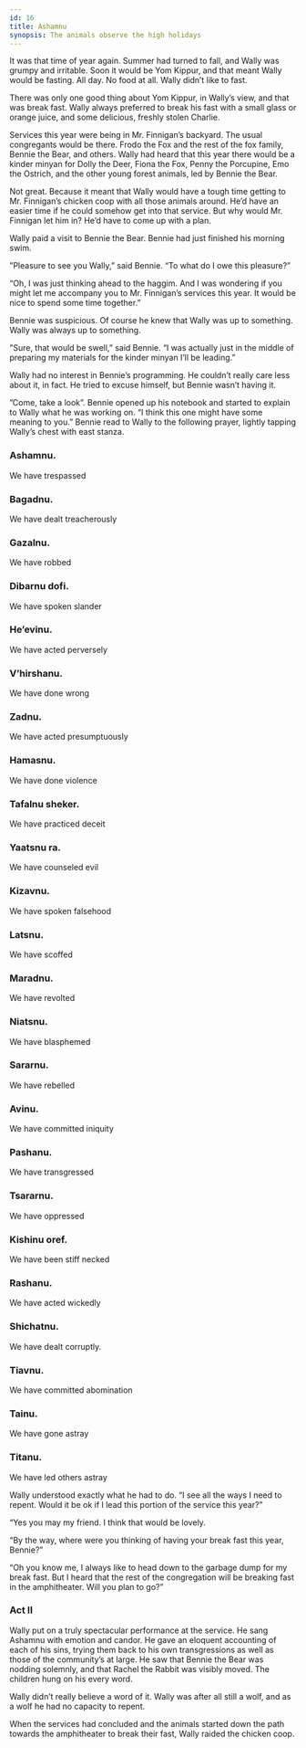 ```yaml
---
id: 16
title: Ashamnu
synopsis: The animals observe the high holidays
---
```


It was that time of year again. Summer had turned to fall, and Wally was grumpy and irritable. Soon it would be Yom Kippur, and that meant Wally would be fasting. All day. No food at all. Wally didn’t like to fast.

There was only one good thing about Yom Kippur, in Wally’s view, and that was break fast. Wally always preferred to break his fast with a small glass or orange juice, and some delicious, freshly stolen Charlie.

Services this year were being in Mr. Finnigan’s backyard. The usual congregants would be there. Frodo the Fox and the rest of the fox family, Bennie the Bear, and others. Wally had heard that this year there would be a kinder minyan for Dolly the Deer, Fiona the Fox, Penny the Porcupine, Emo the Ostrich, and the other young forest animals, led by Bennie the Bear.

Not great. Because it meant that Wally would have a tough time getting to Mr. Finnigan’s chicken coop with all those animals around. He’d have an easier time if he could somehow get into that service. But why would Mr. Finnigan let him in? He’d have to come up with a plan.

Wally paid a visit to Bennie the Bear. Bennie had just finished his morning swim.

”Pleasure to see you Wally,” said Bennie. “To what do I owe this pleasure?”

“Oh, I was just thinking ahead to the haggim. And I was wondering if you might let me accompany you to Mr. Finnigan’s services this year. It would be nice to spend some time together.”

Bennie was suspicious. Of course he knew that Wally was up to something. Wally was always up to something.

”Sure, that would be swell,” said Bennie. “I was actually just in the middle of preparing my materials for the kinder minyan I’ll be leading.”

Wally had no interest in Bennie’s programming. He couldn’t really care less about it, in fact. He tried to excuse himself, but Bennie wasn’t having it.

”Come, take a look”. Bennie opened up his notebook and started to explain to Wally what he was working on. “I think this one might have some meaning to you.” Bennie read to Wally to the following prayer, lightly tapping Wally’s chest with east stanza.

### Ashamnu.

We have trespassed

### Bagadnu.

We have dealt treacherously

### Gazalnu.

We have robbed

### Dibarnu dofi.

We have spoken slander

### He’evinu.

We have acted perversely

### V’hirshanu.

We have done wrong

### Zadnu.

We have acted presumptuously

### Hamasnu.

We have done violence

### Tafalnu sheker.

We have practiced deceit

### Yaatsnu ra.

We have counseled evil

### Kizavnu.

We have spoken falsehood

### Latsnu.

We have scoffed

### Maradnu.

We have revolted

### Niatsnu.

We have blasphemed

### Sararnu.

We have rebelled

### Avinu.

We have committed iniquity

### Pashanu.

We have transgressed

### Tsararnu.

We have oppressed

### Kishinu oref.

We have been stiff necked

### Rashanu.

We have acted wickedly

### Shichatnu.

We have dealt corruptly.

### Tiavnu.

We have committed abomination

### Tainu.

We have gone astray

### Titanu.

We have led others astray

Wally understood exactly what he had to do. “I see all the ways I need to repent. Would it be ok if I lead this portion of the service this year?”

“Yes you may my friend. I think that would be lovely.

“By the way, where were you thinking of having your break fast this year, Bennie?”

“Oh you know me, I always like to head down to the garbage dump for my break fast. But I heard that the rest of the congregation will be breaking fast in the amphitheater. Will you plan to go?”

### Act II

Wally put on a truly spectacular performance at the service. He sang Ashamnu with emotion and candor. He gave an eloquent accounting of each of his sins, trying them back to his own transgressions as well as those of the community’s at large. He saw that Bennie the Bear was nodding solemnly, and that Rachel the Rabbit was visibly moved. The children hung on his every word.

Wally didn’t really believe a word of it. Wally was after all still a wolf, and as a wolf he had no capacity to repent.

When the services had concluded and the animals started down the path towards the amphitheater to break their fast, Wally raided the chicken coop.
